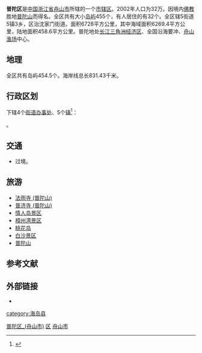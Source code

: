 {{Infobox China County
|county=普陀区
|state=[[浙江省|浙江省]]
|Belong=[[浙江省|浙江省]][[舟山市|舟山市]]
|Types=[[市辖区|市辖区]]
|admincode=330903
|post code=316100
|phone code=580
|area=6728
|area land=458.6平方千米
|census yr=2002
|pop=32万
}}
'''普陀区'''是[[中国|中国]][[浙江省|浙江省]][[舟山市|舟山市]]所辖的一个[[市辖区|市辖区]]。2002年人口为32万。因境内[[佛教|佛教]]胜地[[普陀山|普陀山]]而得名。全区共有大小[[岛屿|岛屿]]455个，有人居住的有32个。全区辖5街道5镇3乡，区治沈家门街道。面积6728平方公里，其中海域面积6269.4平方公里，陆地面积458.6平方公里。普陀地处[[长江三角洲经济区|长江三角洲经济区]]、全国沿海要冲、[[舟山渔场|舟山渔场]]中心。

==地理==
全区共有岛屿454.5个。海岸线总长831.43千米。



{{Weather box|width=auto
|collapsed   =  
|open        =  
|metric first=y
|single line=y 
|location =  普陀（舟山市）(1981−2010)
|Jan high C = 9.3
|Feb high C = 10.1
|Mar high C = 12.9
|Apr high C = 17.7
|May high C = 22.2
|Jun high C = 25.7
|Jul high C = 30.0
|Aug high C = 30.6
|Sep high C = 27.2
|Oct high C = 22.9
|Nov high C = 18.0
|Dec high C = 12.4
|year high C = 

|Jan mean C =  6.2
|Feb mean C =  6.9
|Mar mean C =  9.6
|Apr mean C = 14.0
|May mean C = 18.6
|Jun mean C = 22.5
|Jul mean C = 26.4
|Aug mean C = 27.1
|Sep mean C = 24.2
|Oct mean C = 19.9
|Nov mean C = 14.9
|Dec mean C = 9.0
|year mean C =  

|Jan low C =3.7
|Feb low C = 4.4
|Mar low C =7.0
|Apr low C = 11.3
|May low C = 16.1
|Jun low C = 20.3
|Jul low C = 24.1
|Aug low C = 24.7
|Sep low C = 22.0
|Oct low C = 17.6
|Nov low C = 12.4
|Dec low C = 6.5
|year low C =  

| Jan humidity  =	74
| Feb humidity  =	76
| Mar humidity  =	79
| Apr humidity  =	81
| May humidity  =	85
| Jun humidity  =	89
| Jul humidity  =	88
| Aug humidity  =	86
| Sep humidity  =	81
| Oct humidity  =	75
| Nov humidity  =	73
| Dec humidity  =	71
| year humidity  =	

|precipitation colour = green
|Jan precipitation mm =69.5  
|Feb precipitation mm =  75.7
|Mar precipitation mm = 135.0
|Apr precipitation mm =  112.2
|May precipitation mm = 118.3
|Jun precipitation mm =  165.9
|Jul precipitation mm = 96.3
|Aug precipitation mm = 123.3
|Sep precipitation mm =  162.2
|Oct precipitation mm =  95.5
|Nov precipitation mm =  78.9
|Dec precipitation mm =59.2
|source 1 = 中国气象数据网<ref name = Cityintro>{{cite web| url = https://data.cma.cn/data/weatherBk.html| script-title = zh: 普陀- 气象数据 -中国气象数据网| publisher = Weather China| language = zh-cn| access-date = 2012-06-17| archive-date = 2021-02-19| archive-url = https://web.archive.org/web/20210219231518/http://data.cma.cn/data/weatherBk.html}}</ref>
}}

== 行政区划 ==
{{PAGENAMEBASE}}下辖4个[[街道办事处|街道办事处]]、5个[[行政建制镇|镇]]<ref>{{PRC admin/ref sgc|33/09/03}}</ref>：

{{PRC admin/children|33/09/03}}。

== 交通 ==
* {{中国国道名|329}}过境。

==旅游==
*[[法雨寺_(普陀山)|法雨寺 (普陀山)]]
*[[普济寺_(普陀山)|普济寺 (普陀山)]]
*[[情人岛景区|情人岛景区]]
*[[樟州湾景区|樟州湾景区]]
*[[桃花岛|桃花岛]]
*[[白沙景区|白沙景区]]
*[[普陀山|普陀山]]

== 参考文献 ==
{{reflist}}

== 外部链接 ==
* {{Official website|http://www.putuo.gov.cn/|name=舟山市普陀区人民政府}}

{{舟山市普陀区行政区划}}
{{舟山市行政区划}}
{{浙江行政区划}}

[[Category:普陀区_(舟山市)|]]
[[Category:舟山区县|区]]
[[Category:浙江市辖区|舟山市]]
[[category:海岛县|category:海岛县]]